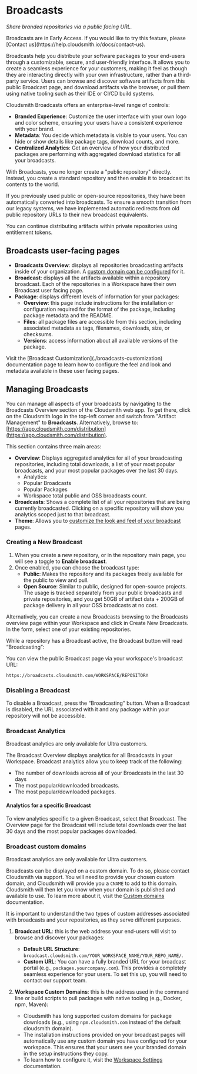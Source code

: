 

# Broadcasts

_Share branded repositories via a public facing URL._

<Note variant="note" headline="Early Access">
Broadcasts are in Early Access. If you would like to try this feature, please [Contact us](https://help.cloudsmith.io/docs/contact-us).
</Note>

Broadcasts help you distribute your software packages to your end-users through a customizable, secure, and user-friendly interface. It allows you to create a seamless experience for your customers, making it feel as though they are interacting directly with your own infrastructure, rather than a third-party service. Users can browse and discover software artifacts from this public Broadcast page, and download artifacts via the browser, or pull them using native tooling such as their IDE or CI/CD build systems. 

Cloudsmith Broadcasts offers an enterprise-level range of controls:

- **Branded Experience**: Customize the user interface with your own logo and color scheme, ensuring your users have a consistent experience with your brand.
- **Metadata**: You decide which metadata is visible to your users. You can hide or show details like package tags, download counts, and more.
- **Centralized Analytics**: Get an overview of how your distributed packages are performing with aggregated download statistics for all your broadcasts.

<BlockImage src={broadcastOverview} alt=""></BlockImage>

<Note variant="important" headline="Public repositories">
With Broadcasts, you no longer create a "public repository" directly. Instead, you create a standard repository and then enable it to broadcast its contents to the world.

If you previously used public or open-source repositories, they have been automatically converted into broadcasts. To ensure a smooth transition from our legacy systems, we have implemented automatic redirects from old public repository URLs to their new broadcast equivalents.
</Note>

<Note variant="tip" headline="Private Repositories">
You can continue distributing artifacts within private repositories using entitlement tokens.
</Note>

## Broadcasts user-facing pages

- **Broadcasts Overview**: displays all repositories broadcasting artifacts inside of your organization. A [custom domain can be configured](./broadcasts-custom-domain) for it.
- **Broadcast**: displays all the artifacts available within a repository broadcast. Each of the repositories in a Workspace have their own Broadcast user facing page.
- **Package**: displays different levels of information for your packages:
    - **Overview**: this page include instructions for the installation or configuration required for the format of the package, including package metadata and the README.
    - **Files**: all package files are accessible from this section, including associated metadata as tags, filenames, downloads, size, or checksums. 
    - **Versions**: access information about all available versions of the package.

<Note variant="tip" headline="Customization">
Visit the [Broadcast Customization](./broadcasts-customization) documentation page to learn how to configure the feel and look and metadata available in these user facing pages.
</Note>

## Managing Broadcasts

You can manage all aspects of your broadcasts by navigating to the Broadcasts Overview section of the Cloudsmith web app. To get there, click on the Cloudsmith logo in the top-left corner and switch from "Artifact Management" to **Broadcasts**. Alternatively, browse to: [https://app.cloudsmith.com/distribution](https://app.cloudsmith.com/distribution).

<BlockImage src={view} alt=""></BlockImage>

This section contains three main areas:

- **Overview**: Displays aggregated analytics for all of your broadcasting repositories, including total downloads, a list of your most popular broadcasts, and your most popular packages over the last 30 days.
    - Analytics:
    - Popular Broadcasts
    - Popular Packages
    - Workspace total public and OSS broadcasts count.
- **Broadcasts**: Shows a complete list of all your repositories that are being currently broadcasted. Clicking on a specific repository will show you analytics scoped just to that broadcast.
- **Theme**: Allows you to [customize the look and feel of your broadcast](./broadcasts-customization) pages.

### Creating a New Broadcast

1.  When you create a new repository, or in the repository main page, you will see a toggle to **Enable broadcast**.
2.  Once enabled, you can choose the broadcast type:
    - **Public**: Makes the repository and its packages freely available for the public to view and pull.
    - **Open Source**: Similar to public, designed for open-source projects. The usage is tracked separately from your public broadcasts and private repositories, and you get 50GB of artifact data + 200GB of package delivery in all your OSS broadcasts at no cost.

<BlockImage src={newBroadcast} alt=""></BlockImage>

Alternatively, you can create a new Broadcasts browsing to the Broadcasts overview page within your Workspace and click in Create New Broadcasts. In the form, select one of your existing repositories.

While a repository has a Broadcast active, the Broadcast button will read “Broadcasting”:

<BlockImage src={broadcasting} alt=""></BlockImage>

You can view the public Broadcast page via your workspace's broadcast URL:

```text
https://broadcasts.cloudsmith.com/WORKSPACE/REPOSITORY
```

### Disabling a Broadcast

To disable a Broadcast, press the “Broadcasting” button. When a Broadcast is disabled, the URL associated with it and any package within your repository will not be accessible.

<BlockImage src={disable} alt=""></BlockImage>

### Broadcast Analytics

<Note variant="note" headline="Plans">
Broadcast analytics are only available for Ultra customers.
</Note>

The Broadcast Overview displays analytics for all Broadcasts in your Workspace. Broadcast analytics allow you to keep track of the following:

- The number of downloads across all of your Broadcasts in the last 30 days
- The most popular/downloaded broadcasts.
- The most popular/downloaded packages.

<BlockImage src={analytics} alt=""></BlockImage>

#### Analytics for a specific Broadcast

To view analytics specific to a given Broadcast, select that Broadcast. The Overview page for the Broadcast will include total downloads over the last 30 days and the most popular packages downloaded.

### Broadcast custom domains

<Note variant="note" headline="Plans">
Broadcast analytics are only available for Ultra customers.
</Note>

Broadcasts can be displayed on a custom domain. To do so, please contact Cloudsmith via support. You will need to provide your chosen custom domain, and Cloudsmith will provide you a `CNAME` to add to this domain. Cloudsmith will then let you know when your domain is published and available to use. To learn more about it, visit the [Custom domains](./broadcasts-custom-domain) documentation. 

<Note variant="important" headline="Disambiguation">
It is important to understand the two types of custom addresses associated with broadcasts and your repositories, as they serve different purposes.

1.  **Broadcast URL**: this is the web address your end-users will visit to browse and discover your packages:
    - **Default URL Structure**: `broadcast.cloudsmith.com/YOUR_WORKSPACE_NAME/YOUR_REPO_NAME/`.
    - **Custom URL**: You can have a fully branded URL for your broadcast portal (e.g., `packages.yourcompany.com`). This provides a completely seamless experience for your users. To set this up, you will need to contact our support team.

2.  **Workspace Custom Domains**: this is the address used in the command line or build scripts to pull packages with native tooling (e.g., Docker, npm, Maven):
    - Cloudsmith has long supported custom domains for package downloads (e.g., using `npm.cloudsmith.com` instead of the default cloudsmith domain).
    - The installation instructions provided on your broadcast pages will automatically use any custom domain you have configured for your workspace. This ensures that your users see your branded domain in the setup instructions they copy.
    - To learn how to configure it, visit the [Workspace Settings](/workspaces/workspace-settings#custom-domains) documentation.
</Note>